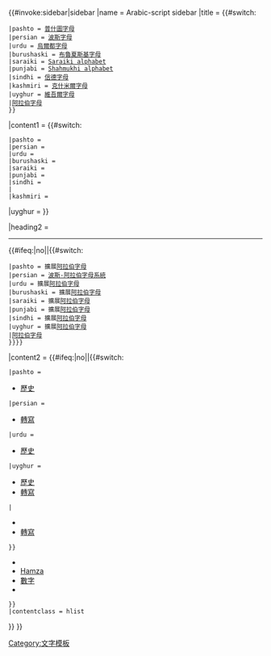 {{#invoke:sidebar|sidebar
|name = Arabic-script sidebar
|title = {{#switch:{{lc:{{{1|}}}}}
 |pashto = [[普什圖字母]]
 |persian = [[波斯字母]]
 |urdu = [[烏爾都字母]]
 |burushaski = [[布魯夏斯基字母]]
 |saraiki = [[Saraiki alphabet]]
 |punjabi = [[Shahmukhi alphabet]]
 |sindhi = [[信德字母]]
 |kashmiri = [[克什米爾字母]]
 |uyghur = [[維吾爾字母]]
 |[[阿拉伯字母]]
 }}

|content1 = {{#switch:{{lc:{{{1|}}}}}
 |pashto = {{Lang|1=ps|2=<span style="font-size: 125%; line-height: 170%;">
[[ﺍ]]
[[ﺏ]]
[[پ]]
[[ﺕ]]
[[ټ]]
[[ﺙ]]
[[ﺝ]]
[[چ]]
[[ﺡ]]
[[ﺥ]]
[[څ]]
[[ځ]]
[[ﺩ]]
[[ډ]]
[[ﺫ]]
[[ﺭ]]
[[ړ]]
[[ﺯ]]
[[ژ]]
[[ږ]]
[[ﺱ]]
[[ﺵ]]
[[ښ]]
[[ﺹ]]
[[ﺽ]]
[[ﻁ]]
[[ﻅ]]
[[ﻉ]]
[[ﻍ]]
[[ﻑ]]
[[ﻕ]]
[[ک]]
[[ګ]]
[[ﻝ]]
[[ﻡ]]
[[ﻥ]]
[[ڼ]]
[[ﻭ]]
[[ه]]
[[ي]]
[[ې]]
[[ی]]
[[ۍ]]
[[ئ]]
  </span>}}
 |persian = {{Lang|1=fa|2=<span style="font-size: 125%; line-height: 170%;">
{{Nastaliq|
[[ا]]
[[ب]]
[[پ]]
[[ت]]
[[ث]]
[[ج]]
[[چ]]
[[ح]]
[[خ]]
[[د]]
[[ذ]]
[[ر]]
[[ز]]
[[ژ]]
[[س]]
[[ش]]
[[ص]]
[[ض]]
[[ط]]
[[ظ]]
[[ع]]
[[غ]]
[[ف]]
[[ق]]
[[ک]]
[[گ]]
[[ل]]
[[م]]
[[ن]]
[[و]]
[[ه]]
[[ی]]
|fa}}
  </span>}}
 |urdu = {{Lang|1=ur|2=<span style="font-size: 125%; line-height: 170%;">
{{Nastaliq|
[[ا]]
[[ب]]
[[پ]]
[[ت]]
[[ٹ]]
[[ث]]
[[ج]]
[[چ]]
[[ح]]
[[خ]]
[[د]]
[[ڈ]]
[[ذ]]
[[ر]]
[[ڑ]]
[[ز]]
[[ژ]]
[[س]]
[[ش]]
[[ص]]
[[ض]]
[[ط]]
[[ظ]]
[[ع]]
[[غ]]
[[ف]]
[[ق]]
[[ک]]
[[گ]]
[[ل]]
[[م]]
[[ن]]
[[و]]
[[ه]]
[[ھ]]
[[ء]]
[[ی]]
[[ے]]
}}
  </span>}}
 |burushaski = {{Lang|1=bsk|2=<span style="font-size: 125%; line-height: 170%;">
{{Nq|
[[ا]]
[[ݳ]]
[[ݴ]]
[[ب]]
[[پ]]
[[ت]]
[[ٹ]]
[[ث]]
[[ج]]
[[ݘ]]
[[ݼ]]
[[څ]]
[[ح]]
[[خ]]
[[د]]
[[ڎ]]
[[ڈ]]
[[ذ]]
[[ر]]
[[ڑ]]
[[ز]]
[[ژ]]
[[س]]
[[ش]]
[[ݽ]]
[[ص]]
[[ڞ]]
[[ض]]
[[ط]]
[[ظ]]
[[ع]]
[[غ]]
[[ف]]
[[ق]]
[[ک]]
[[گ]]
[[ݣ]]
[[ل]]
[[م]]
[[ن]]
[[ں]]
[[و]]
[[ݸ]]
[[ݹ]]
[[ه]]
[[ھ]]
[[ء]]
[[ی]]
[[ݶ]]
[[ݷ]]
[[ݺ]]
|bsk}}
  </span>}}
 |saraiki = {{Lang|1=skr|2=<span style="font-size: 125%; line-height: 170%;">
{{Nq|
[[ا]]
[[ب]]
[[ٻ]]
[[پ]]
[[ت]]
[[ٹ]]
[[ث]]
[[ج]]
[[ڄ]]
[[چ]]
[[ح]]
[[خ]]
[[د]]
[[ڊ]]
[[ڈ]]
[[ݙ]]
[[ذ]]
[[ر]]
[[ڑ]]
[[ز]]
[[ژ]]
[[س]]
[[ش]]
[[ص]]
[[ض]]
[[ط]]
[[ظ]]
[[ع]]
[[غ]]
[[ف]]
[[ق]]
[[ک]]
[[گ]]
[[ڳ]]
[[ل]]
[[م]]
[[ن]]|skr}}
[[ݨ]]
{{nq|[[و]]
[[ہ]]
[[ھ]]
[[ء]]
[[ی]]
[[ے]]|skr}}
  </span>}}
 |punjabi = {{Lang|1=pnb|2=<span style="font-size: 125%; line-height: 170%;">
{{Nq|
[[ا]]
[[ب]]
[[پ]]
[[ت]]
[[ٹ]]
[[ث]]
[[ج]]
[[چ]]
[[ح]]
[[خ]]
[[د]]
[[ڈ]]
[[ذ]]
[[ر]]
[[ڑ]]
[[ز]]
[[ژ]]
[[س]]
[[ش]]
[[ص]]
[[ض]]
[[ط]]
[[ظ]]
[[ع]]
[[غ]]
[[ف]]
[[ق]]
[[ک]]
[[گ]]
[[ل]]
[[م]]
[[ن]]
[[و]]
[[ه]]
[[ھ]]
[[ء]]
[[ی]]
[[ے]]
}}
  </span>}}
 |sindhi = {{Lang|1=sd|2=<span style="font-size: 125%; line-height: 170%;">
[[ا]]
[[ب]]
[[ٻ]]
[[ڀ]]
[[پ]]
[[ت]]
[[ٿ]]
[[ٽ]]
[[ٺ]]
[[ث]]
[[ج]]
[[ڄ]]
[[جھ]]
[[ڃ]]
[[چ]]
[[ڇ]]
[[ح]]
[[خ]]
[[د]]
[[ڌ]]
[[ڏ]]
[[ڊ]]
[[ڍ]]
[[ذ]]
[[ر]]
[[ڙ]]
[[ڙھ]]
[[ز]]
[[س]]
[[ش]]
[[ص]]
[[ض]]
[[ط]]
[[ظ]]
[[ع]]
[[غ]]
[[ف]]
[[ڦ]]
[[ق]]
[[ڪ]]
[[ک]]
[[گ]]
[[ڳ]]
[[گھ]]
[[ڱ]]
[[ل]]
[[م]]
[[ن]]
[[ڻ]]
[[و]]
[[ه]]
[[ي]]
  </span>}}
 |{{Lang|1=ar|2=<span style="font-size: 125%; line-height: 170%;">
[[ا]]
[[ب]]
[[ت]]
[[ث]]
[[ج]]
[[ح]]
[[خ]]
[[د]]
[[ذ]]
[[ر]]
[[ز]]
[[س]]
[[ش]]
[[ص]]
[[ض]]
[[ط]]
[[ظ]]
[[ع]]
[[غ]]
[[ف]]
[[ق]]
[[ك]]
[[ل]]
[[م]]
[[ن]]
[[ه]]
[[و]]
[[ي]]
  </span>}}
 |kashmiri = {{Lang|1=ks|2=<span style="font-size: 125%; line-height: 170%;">
[[ا]]
[[ب]]
[[پ]]
[[ت]]
[[ٹ]]
[[ث]]
[[ج]]
[[چ]]
[[ح]]
[[خ]]
[[د]]
[[ڈ]]
[[ذ]]
[[ر]]
[[ڑ]]
[[ز]]
[[ژ]]
[[س]]
[[ش]]
[[ص]]
[[ض]]
[[ط]]
[[ظ]]
[[ع]]
[[غ]]
[[ف]]
[[ق]]
[[ک]]
[[گ]]
[[ل]]
[[م]]
[[ن]]
[[و]]
[[ھ]]
[[ء]]
[[ؠ]]
[[ے]]
  </span>}}
|uyghur = {{Lang|1=ug|2=<span style="font-size: 125%; line-height: 170%;">
[[ا|ئا]]
[[ە|ئە]]
[[ب]]
[[پ]]
[[ت]]
[[ج]]
[[چ]]
[[خ]]
[[د]]
[[ر]]
[[ز]]
[[ژ]]
[[س]]
[[ش]]
[[غ]]
[[ف]]
[[ق]]
[[ك]]
[[گ]]
[[ڭ]]
[[ل]]
[[م]]
[[ن]]
[[ھ]]
[[و|ئو]]
[[ۇ|ئۇ]]
[[ۆ|ئۆ]]
[[ۈ|ئۈ]]
[[ۋ]]
[[ې|ئې]]
[[ى|ئى]]
[[ي]]
  </span>}}
}}

|heading2 = <hr>{{#ifeq:{{{nav|}}}|no||{{#switch:{{lc:{{{1|}}}}}
 |pashto = 擴展[[阿拉伯字母]]
 |persian = [[波斯-阿拉伯字母系統]]
 |urdu = 擴展[[阿拉伯字母]]
 |burushaski = 擴展[[阿拉伯字母]]
 |saraiki = 擴展[[阿拉伯字母]]
 |punjabi = 擴展[[阿拉伯字母]]
 |sindhi = 擴展[[阿拉伯字母]]
 |uyghur = 擴展[[阿拉伯字母]]
 |[[阿拉伯字母]]
 }}}}
|content2 = {{#ifeq:{{{nav|}}}|no||{{#switch:{{lc:{{{1|}}}}}
 |pashto = 
*[[Pashto alphabet#History|歷史]]
 |persian = 
*[[Romanization of Persian|轉寫]]
 |urdu = 
*[[Urdu alphabet#History|歷史]]
 |uyghur =
*[[Uyghur alphabets#History|歷史]]
*[[拉丁维文|轉寫]]
 |
*{{link-en|阿拉伯字母歷史|History_of_the_Arabic_alphabet|歷史}}
*[[阿拉伯語羅馬化|轉寫]]
 }}
* {{link-en|阿拉伯變音符號|Arabic_diacritics|變音符號}}
* [[海姆宰|Hamza]]
* [[阿拉伯文数字|數字]]
* {{link-en|輔音音素文字數字|Abjad_numerals|字母數字}}
 }}
 |contentclass = hlist
}}<noinclude>
{{documentation|content=
Add an unnamed first parameter <code>Pashto</code>, <code>Persian</code>, <code>Urdu</code>, <code>Burushaski</code>, <code>Saraiki</code>, <code>Punjabi</code>, <code>Sindhi</code> or <code>Uyghur</code> (case-insensitive) to display that alphabet instead, e.g. {{tlx|Arabic-script sidebar|Persian}} will output: {{-}}{{Arabic-script sidebar|Persian}}
}}

[[Category:文字模板]]
</noinclude>